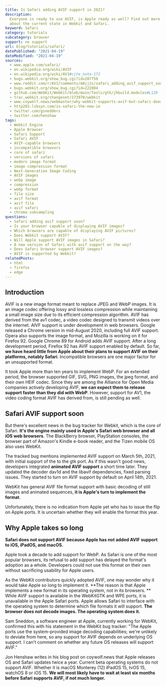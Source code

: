 ```yaml
---
title: Is Safari adding AVIF support in 2021?
description:
  Everyone is ready to use AVIF, is Apple ready as well? Find out more
  about the current state in Webkit and Safari.
keyword: Safari
category: tutorials
subcategory: browser
support: no support
url: blog/tutorials/safari/
datePublished: "2021-04-19"
dateModified: "2021-04-19"
sources:
  - www.apple.com/safari/
  - en.wikipedia.org/wiki/AVIF
  - en.wikipedia.org/wiki/AV1#cite_note-172
  - bugs.webkit.org/show_bug.cgi?id=207750
  - www.reddit.com/r/AV1/comments/m8ij2s/safari_adding_avif_support_soon/
  - bugs.webkit.org/show_bug.cgi?id=222804
  - github.com/WebKit/WebKit/blob/main/Tools/gtk/jhbuild.modules#L129
  - trac.webkit.org/changeset/273970/webkit
  - www.coywolf.news/webmaster/why-webkit-supports-avif-but-safari-does-not/
  - http203.libsyn.com/is-safari-the-new-ie
  - twitter.com/gsnedders
  - twitter.com/henshaw
tags:
  - Webkit Engine
  - Apple Browser
  - Safari Support
  - Safari AVIF
  - AVIF-capable browsers
  - incompatible browsers
  - core of safari
  - versions of safari
  - modern image format
  - image compression format
  - Next-Generation Image Coding
  - AVIF images
  - webp image
  - compression
  - webp format
  - file size
  - avif format
  - avif file
  - avif safari
  - chroma subsampling
questions:
  - Safari adding avif support soon?
  - Is your browser capable of displaying AVIF images?
  - Which browsers are capable of displaying AVIF pictures?
  - Does Webkit support AVIF?
  - Will Apple support AVIF images in Safari?
  - A new version of Safari with avif support on the way?
  - Does Safari browser support AVIF images?
  - AVIF is supported by Webkit?
relatedPosts:
  - html
  - firefox
  - edge
---
```


## Introduction

AVIF is a new image format meant to replace JPEG and WebP images. It is an image codec offering lossy and lossless compression while maintaining a small image size due to its efficient compression algorithm. AVIF has derived from the av1 codec, a video codec designed to transmit videos over the internet. AIVF support is under development in web browsers. Google released a Chrome version in mid-August 2020, including full AVIF support. Opera also supports the image format, and Mozilla is working on it for Firefox 92. Google Chrome 89 for Android adds AVIF support. After a long development period, Firefox 92 has AVIF support enabled by default.
So far, **we have heard little from Apple about their plans to support AVIF on their platforms, notably Safari**. Incompatible browsers are one major factor for an unsupported format.

It took Apple more than ten years to implement WebP. For an extended period, the browser supported GIF, SVG, PNG images, the jpeg format, and their own HEIF codec. Since they are among the Alliance for Open Media companies actively developing AVIF, **we can expect them to release support faster than they did with WebP**. However, support for AV1, the video coding format AVIF has derived from, is still pending as well.

## Safari AVIF support soon

But there's excellent news in the bug tracker for Webkit, which is the core of Safari. **It's the engine mainly used in Apple's Safari web browser and all iOS web browsers**. The BlackBerry browser, PlayStation consoles, the browser part of Amazon's Kindle e-book reader, and the Tizen mobile OS also uses WebKit.

The tracked bug mentions implemented AVIF support on March 5th, 2021, with initial support of the <Link href="avif.io/blog/articles/avif-faq/" text="AVIF image format"/> to the gtk port. As if this wasn't good news, developers integrated **animated AVIF support** a short time later. They updated the decoder dav1d and the libavif dependencies, fixed parsing issues. They started to turn on AVIF support by default on April 14th, 2021.

WebKit has general AVIF file format support with basic decoding of still images and animated sequences, **it is Apple's turn to implement the format**.

Unfortunately, there is no indication from Apple yet who has to issue the flip on Apple ports. It is uncertain whether they will enable the format this year.

## Why Apple takes so long

**Safari does not support AVIF because Apple has not added AVIF support to iOS, iPadOS, and macOS.**

Apple took a decade to add support for WebP. As Safari is one of the most popular browsers, its refusal to add support has delayed the format's adoption as a whole. Developers could not use this format on their own without sacrificing usability for Apple users.

As the WebKit contributors quickly adopted AVIF, one may wonder why it would take Apple so long to implement it. **The reason is that Apple implements a new format in its operating system, not in its browsers. ** While AVIF support is available in the WebKitGTK and WPE ports, it is unavailable in the Apple Safari ports. Apple allows Safari to interface with the operating system to determine which file formats it will support. **The browser does not decode images. The operating system does it.**

Sam Sneddon, a software engineer at Apple, currently working for WebKit, confirmed this with his statement in the WebKit bug tracker: "The Apple ports use the system-provided image decoding capabilities; we're unlikely to deviate from here, so any support for AVIF depends on underlying OS support. I can't comment on whether any future OS releases will support AVIF."

Jon Henshaw writes in his blog post on coywolf.news that Apple releases OS and Safari updates twice a year. Current beta operating systems do not support AVIF. Whether it is macOS Monterey (12) iPadOS 15, tvOS 15, watchOS 8 or iOS 15. **We will most likely have to wait at least six months before Safari supports AVIF, if not much longer.**

